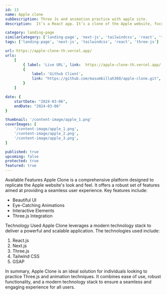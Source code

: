 ```yaml
---
id: 13
name: Apple clone
subDescription: Three Js and animation practice with apple site.
description:  It’s a React app. It’s a clone of the Apple website, focusing on Three.js and animation practice. The app showcases various animations and interactive elements similar to the Apple site.

category: landing-page
similarCategory: ['landing-page', 'next-js', 'tailwindcss', 'react', 'three-js']
tags: ['landing-page', 'next-js', 'tailwindcss', 'react', 'three-js']

url: https://apple-clone-th.vercel.app/
urls:
    [
        { label: 'Live URL', link:  https://apple-clone-th.vercel.app/ },
        {
            label: 'Github Client',
            link: "https://github.com/masumbillah360/apple-clone.git",
        }
    ]

date: {
    startDate: "2024-03-06",
    endDate: "2024-03-06"
}

thumbnail: '/content-image/apple_1.png'
coverImages: [
    '/content-image/apple_1.png',
    '/content-image/apple_2.png',
    '/content-image/apple_3.png',
]

published: true
upcoming: false
protected: true
featured: true
---
```


<Heading typo="h2">Available Features</Heading>
<Paragraph>
    Apple Clone is a comprehensive platform designed to replicate the Apple website&apos;s look and feel. It offers a robust set of features aimed at providing a seamless user experience. Key features include:
</Paragraph>
<ul> <li>Beautiful UI</li> <li>Eye-Catching Animations</li> <li>Interactive Elements</li> <li>Three.js Integration</li> </ul>


<Heading typo="h2">Technology Used</Heading>
<Paragraph>
    Apple Clone leverages a modern technology stack to deliver a powerful and scalable application. The technologies used include: 
</Paragraph>
<ol> <li>React.js</li> <li>Next.js</li> <li>Three.js</li> <li>Tailwind CSS</li> <li>GSAP</li> </ol>
<Paragraph>
    In summary, Apple Clone is an ideal solution for individuals looking to practice Three.js and animation techniques. It combines ease of use, robust functionality, and a modern technology stack to ensure a seamless and engaging experience for all users.
</Paragraph>
